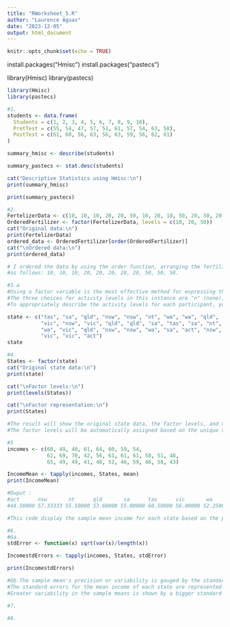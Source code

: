 ```yaml
---
title: "RWorksheet_5.R"
author: "Laurence Aguas"
date: "2023-12-05"
output: html_document
---
```


```r
knitr::opts_chunk$set(echo = TRUE)
```


install.packages("Hmisc")
install.packages("pastecs")

library(Hmisc)
library(pastecs)

```r
library(Hmisc)
library(pastecs)

#1.
students <- data.frame(
  Students = c(1, 2, 3, 4, 5, 6, 7, 8, 9, 10),
  PretTest = c(55, 54, 47, 57, 51, 61, 57, 54, 63, 58),
  PostTest = c(61, 60, 56, 63, 56, 63, 59, 56, 62, 61)
)

summary_hmisc <- describe(students)

summary_pastecs <- stat.desc(students)

cat("Descriptive Statistics using Hmisc:\n")
print(summary_hmisc)

print(summary_pastecs)
```

```r
#2.
FertelizerData <- c(10, 10, 10, 20, 20, 50, 10, 20, 10, 50, 20, 50, 20, 10)
OrderedFertilizer <- factor(FertelizerData, levels = c(10, 20, 50))
cat("Original data:\n")
print(FertelizerData)
ordered_data <- OrderedFertilizer[order(OrderedFertilizer)]
cat("\nOrdered data:\n")
print(ordered_data)

# I ordered the data by using the order function, arranging the fertilizer levels in ascending order 
#as follows: 10, 10, 10, 20, 20, 20, 20, 20, 50, 50, 50.
```

```r
#3.a
#Using a factor variable is the most effective method for expressing the workout levels in R.
#The three choices for activity levels in this instance are "n" (none), "l" (light), and "i" (intense). 
#To appropriately describe the activity levels for each participant, you can use these levels to generate a factor variable.

state <- c("tas", "sa", "qld", "nsw", "nsw", "nt", "wa", "wa", "qld",
           "vic", "nsw", "vic", "qld", "qld", "sa", "tas", "sa", "nt",
           "wa", "vic", "qld", "nsw", "nsw", "wa", "sa", "act", "nsw",
           "vic", "vic", "act")
state
```

```r
#4.
States <- factor(state)
cat("Original state data:\n")
print(state)

cat("\nFactor levels:\n")
print(levels(States))

cat("\nFactor representation:\n")
print(States)

#The result will show the original state data, the factor levels, and the factor representation. 
#The factor levels will be automatically assigned based on the unique values in the state vector.
```

```r
#5
incomes <- c(60, 49, 40, 61, 64, 60, 59, 54,
             62, 69, 70, 42, 56, 61, 61, 61, 58, 51, 48,
             65, 49, 49, 41, 48, 52, 46, 59, 46, 58, 43)

IncomeMean <- tapply(incomes, States, mean)
print(IncomeMean)

#Ouput : 
#act      nsw       nt      qld       sa      tas      vic       wa 
#44.50000 57.33333 55.50000 53.60000 55.00000 60.50000 56.00000 52.25000 

#This code display the sample mean income for each state based on the provided incomes and state data.
```

```r
#6.
#6a. 
stdError <- function(x) sqrt(var(x)/length(x))

IncomestdErrors <- tapply(incomes, States, stdError)

print(IncomestdErrors)

#6b.The sample mean's precision or variability is gauged by the standard error. 
#The standard errors for the mean income of each state are represented in this context by the IncomestdErrors vector. 
#Greater variability in the sample means is shown by a bigger standard error, which denotes poorer accuracy in determining the underlying population mean.

```

```r
#7.
```

```r
#8.
```
